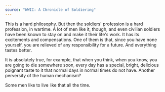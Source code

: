 ```yaml
---
source: "WWII: A Chronicle of Soldiering"
---
```


This is a hard philosophy. But then the soldiers' profession is a hard profession, in wartime. A lot of men like it, though, and even civilian soldiers have been known to stay on and make it their life's work. It has its excitements and compensations. One of them is that, since you have none yourself, you are relieved of any responsibility for a future. And everything tastes better.

It is absolutely true, for example, that when you think, when you know, you are going to die somewhere soon, every day has a special, bright, delicious poignant taste to it that normal days in normal times do not have. Another perversity of the human mechanism?

Some men like to live like that all the time.
